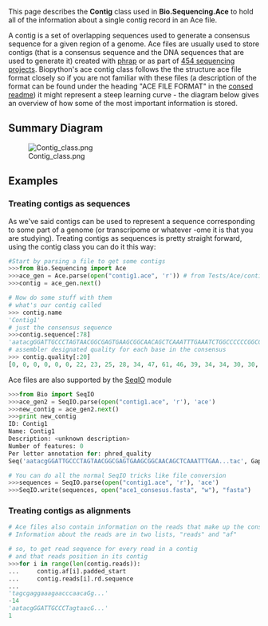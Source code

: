 This page describes the '''Contig''' class used in '''Bio.Sequencing.Ace''' to hold all of the information about a single contig record in an Ace file.

A contig is a set of overlapping sequences used to generate a consensus sequence for a given region of a genome. Ace files are usually used to store contigs (that is a consensus sequence and the DNA sequences that are used to generate it) created with [http://www.phrap.org/phredphrapconsed.html phrap] or as part of [http://en.wikipedia.org/wiki/454_Life_Sciences 454 sequencing projects]. Biopython's ace contig class follows the the structure ace file format closely so if you are not familiar with these files (a description of the format can be found under the heading "ACE FILE FORMAT" in the [http://bozeman.mbt.washington.edu/consed/distributions/README.14.0.txt consed readme]) it might represent a steep learning curve - the diagram below gives an overview of how some of the most important information is stored.


== Summary Diagram ==
[[Image:Contig_class.png|center]]

== Examples ==
===Treating contigs as sequences===

As we've said contigs can be used to represent a sequence corresponding to some part of a genome (or transcripome or whatever -ome it is that you are studying). Treating contigs as sequences is pretty straight forward, using the contig class you can do it this way: 
<source lang=Python>
#Start by parsing a file to get some contigs 
>>>from Bio.Sequencing import Ace
>>>ace_gen = Ace.parse(open("contig1.ace", 'r')) # from Tests/Ace/contig1.ace
>>>contig = ace_gen.next()

# Now do some stuff with them
# what's our contig called
>>> contig.name
'Contig1'
# just the consensus sequence
>>>contig.sequence[:78]
'aatacgGGATTGCCCTAGTAACGGCGAGTGAAGCGGCAACAGCTCAAATTTGAAATCTGGCCCCCCGGCCCGAGTTGT'
# assembler designated quality for each base in the consensus
>>> contig.quality[:20]
[0, 0, 0, 0, 0, 0, 22, 23, 25, 28, 34, 47, 61, 46, 39, 34, 34, 30, 30, 31]
</source>

Ace files are also supported by the [[SeqIO]] module 
<source lang=Python>
>>>from Bio import SeqIO
>>>ace_gen2 = SeqIO.parse(open("contig1.ace", 'r'), 'ace')
>>>new_contig = ace_gen2.next()
>>>print new_contig
ID: Contig1                                                                                                                                        
Name: Contig1
Description: <unknown description>
Number of features: 0
Per letter annotation for: phred_quality
Seq('aatacgGGATTGCCCTAGTAACGGCGAGTGAAGCGGCAACAGCTCAAATTTGAA...tac', Gapped(DNAAlphabet(), '-'))

# You can do all the normal SeqIO tricks like file conversion
>>>sequences = SeqIO.parse(open("contig1.ace", 'r'), 'ace')
>>>SeqIO.write(sequences, open("ace1_consesus.fasta", "w"), "fasta")

</source>

===Treating contigs as alignments ===
<source lang=Python>
# Ace files also contain information on the reads that make up the consensus.
# Information about the reads are in two lists, "reads" and "af"

# so, to get read sequence for every read in a contig
# and that reads position in its contig
>>>for i in range(len(contig.reads)):               
...     contig.af[i].padded_start           
...     contig.reads[i].rd.sequence
...                                
'tagcgaggaaagaacccaacaGg...'
-14  
'aatacgGGATTGCCCTagtaacG...'
1
</source>